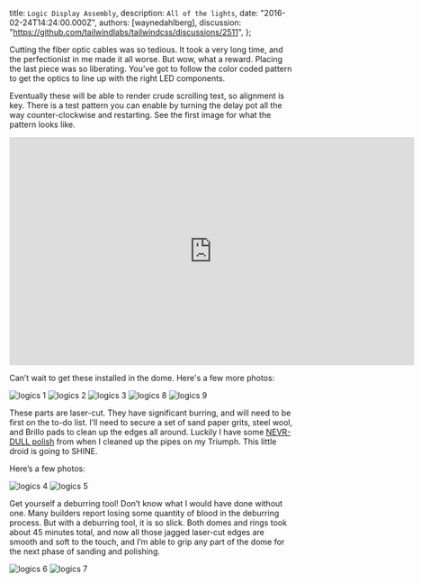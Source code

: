 
  title: `Logic Display Assembly`,
  description: `All of the lights`,
  date: "2016-02-24T14:24:00.000Z",
  authors: [waynedahlberg],
  discussion: "https://github.com/tailwindlabs/tailwindcss/discussions/2511",
};

Cutting the fiber optic cables was so tedious. It took a very long time, and the perfectionist in me made it all worse. But wow, what a reward. Placing the last piece was so liberating. You’ve got to follow the color coded pattern to get the optics to line up with the right LED components.

<!--more-->

Eventually these will be able to render crude scrolling text, so alignment is key. There is a test pattern you can enable by turning the delay pot all the way counter-clockwise and restarting. See the first image for what the pattern looks like.

<iframe
  title="vimeo-player"
  src="https://player.vimeo.com/video/156970563"
  width="720"
  height="405"
  frameborder="0"
  allowfullscreen
></iframe>

Can’t wait to get these installed in the dome. Here's a few more photos:

<img src={image1} alt="logics 1" />
<img src={image2} alt="logics 2" />
<img src={image3} alt="logics 3" />
<img src={image8} alt="logics 8" />
<img src={image9} alt="logics 9" />

These parts are laser-cut. They have significant burring, and will need to be first on the to-do list. I’ll need to secure a set of sand paper grits, steel wool, and Brillo pads to clean up the edges all around. Luckily I have some [NEVR-DULL polish](http://www.walmart.com/ip/Eagle-One-Nevr-Dull-5-oz./15125758) from when I cleaned up the pipes on my Triumph. This little droid is going to SHINE.

Here’s a few photos:

<img src={image4} alt="logics 4" />
<img src={image5} alt="logics 5" />

Get yourself a deburring tool! Don’t know what I would have done without one. Many builders report losing some quantity of blood in the deburring process. But with a deburring tool, it is so slick. Both domes and rings took about 45 minutes total, and now all those jagged laser-cut edges are smooth and soft to the touch, and I’m able to grip any part of the dome for the next phase of sanding and polishing.

<img src={image6} alt="logics 6" />
<img src={image7} alt="logics 7" />
